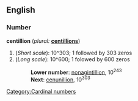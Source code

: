 ==English==
[[Category:Cardinal numbers]]
===Number===
'''centillion'''  (''plural:'' '''[[centillions]]''')
# (''Short scale''): 10^303; 1 followed by 303 zeros
# (''Long scale''): 10^600; 1 folowed by 600 zeros
#:'''Lower number''': [[nonagintillion]], 10<sup>243</sup>
#:'''Next''': [[cenunillion]], 10<sup>303</sup>
